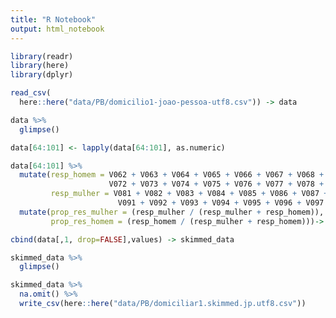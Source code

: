 ```yaml
---
title: "R Notebook"
output: html_notebook
---
```


```r
library(readr)
library(here)
library(dplyr)
```

```r
read_csv(
  here::here("data/PB/domicilio1-joao-pessoa-utf8.csv")) -> data

data %>% 
  glimpse()
```

```r
data[64:101] <- lapply(data[64:101], as.numeric)
```

```r
data[64:101] %>%
  mutate(resp_homem = V062 + V063 + V064 + V065 + V066 + V067 + V068 + V069 + V070 + V071 +
                      V072 + V073 + V074 + V075 + V076 + V077 + V078 + V079 + V080,
         resp_mulher = V081 + V082 + V083 + V084 + V085 + V086 + V087 + V088 + V089 + V090 +
                        V091 + V092 + V093 + V094 + V095 + V096 + V097 + V098 + V099) %>%
  mutate(prop_res_mulher = (resp_mulher / (resp_mulher + resp_homem)),
         prop_res_homem = (resp_homem / (resp_mulher + resp_homem)))-> values
```

```r
cbind(data[,1, drop=FALSE],values) -> skimmed_data

skimmed_data %>% 
  glimpse()
```


```r
skimmed_data %>%
  na.omit() %>%
  write_csv(here::here("data/PB/domiciliar1.skimmed.jp.utf8.csv"))
```

